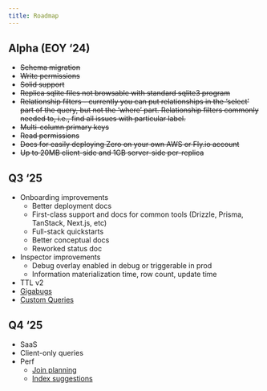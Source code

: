 ```yaml
---
title: Roadmap
---
```


## Alpha (EOY ‘24)

- ~~Schema migration~~
- ~~Write permissions~~
- ~~Solid support~~
- ~~Replica sqlite files not browsable with standard sqlite3 program~~
- ~~Relationship filters - currently you can put relationships in the ‘select’ part of the query, but not the ‘where’ part. Relationship filters commonly needed to, i.e., find all issues with particular label.~~
- ~~Multi-column primary keys~~
- ~~Read permissions~~
- ~~Docs for easily deploying Zero on your own AWS or Fly.io account~~
- ~~Up to 20MB client-side and 1GB server-side per-replica~~

## Q3 ‘25
- Onboarding improvements
  - Better deployment docs
  - First-class support and docs for common tools (Drizzle, Prisma, TanStack, Next.js, etc)
  - Full-stack quickstarts
  - Better conceptual docs
  - Reworked status doc
- Inspector improvements
  - Debug overlay enabled in debug or triggerable in prod
  - Information materialization time, row count, update time
- TTL v2
- [Gigabugs](https://bugs.rocicorp.dev/issue/3158)
- [Custom Queries](https://bugs.rocicorp.dev/issue/3453)

## Q4 ‘25

- SaaS
- Client-only queries
- Perf
  - [Join planning](https://bugs.rocicorp.dev/issue/3475)
  - [Index suggestions](https://bugs.rocicorp.dev/issue/3884)
